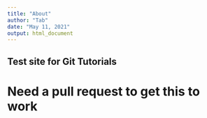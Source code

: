 ```yaml
---
title: "About"
author: "Tab"
date: "May 11, 2021"
output: html_document
---
```


## Test site for Git Tutorials

# Need a pull request to get this to work
